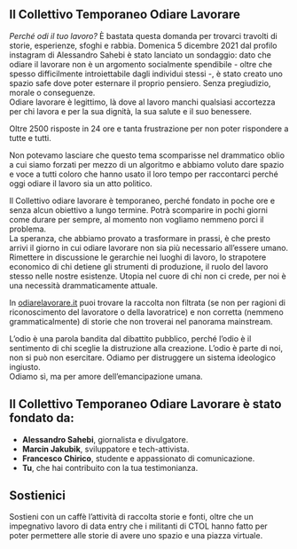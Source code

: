 ## Il Collettivo Temporaneo Odiare Lavorare

*Perché odi il tuo lavoro?* È bastata questa domanda per trovarci travolti di storie, esperienze, sfoghi e rabbia. Domenica 5 dicembre 2021 dal profilo instagram di Alessandro Sahebi è stato lanciato un sondaggio: dato che odiare il lavorare non è un argomento socialmente spendibile - oltre che spesso difficilmente introiettabile dagli individui stessi -, è stato creato uno spazio safe dove poter esternare il proprio pensiero. Senza pregiudizio, morale o conseguenze.  
Odiare lavorare è legittimo, là dove al lavoro manchi qualsiasi accortezza per chi lavora e per la sua dignità, la sua salute e il suo benessere.

Oltre 2500 risposte in 24 ore e tanta frustrazione per non poter rispondere a tutte e tutti.

Non potevamo lasciare che questo tema scomparisse nel drammatico oblio a cui siamo forzati per mezzo di un algoritmo e abbiamo voluto dare spazio e voce a tutti coloro che hanno usato il loro tempo per raccontarci perché oggi odiare il lavoro sia un atto politico.
  

Il Collettivo odiare lavorare è temporaneo, perché fondato in poche ore e senza alcun obiettivo a lungo termine. Potrà scomparire in pochi giorni come durare per sempre, al momento non vogliamo nemmeno porci il problema.  
La speranza, che abbiamo provato a trasformare in prassi, è che presto arrivi il giorno in cui odiare lavorare non sia più necessario all’essere umano.  
Rimettere in discussione le gerarchie nei luoghi di lavoro, lo strapotere economico di chi detiene gli strumenti di produzione, il ruolo del lavoro stesso nelle nostre esistenze. Utopia nel cuore di chi non ci crede, per noi è una necessità drammaticamente attuale.

In [odiarelavorare.it](https://odiarelavorare.it) puoi trovare la raccolta non filtrata (se non per ragioni di riconoscimento del lavoratore o della lavoratrice) e non corretta (nemmeno grammaticalmente) di storie che non troverai nel panorama mainstream.

L’odio è una parola bandita dal dibattito pubblico, perché l’odio è il sentimento di chi sceglie la distruzione alla creazione. L’odio è parte di noi, non si può non esercitare. Odiamo per distruggere un sistema ideologico ingiusto.  
Odiamo sì, ma per amore dell’emancipazione umana.

 
## Il Collettivo Temporaneo Odiare Lavorare è stato fondato da:
  
* **Alessandro Sahebi**, giornalista e divulgatore.
* **Marcin Jakubik**, sviluppatore e tech-attivista.
* **Francesco Chirico**, studente e appassionato di comunicazione.
* **Tu**, che hai contribuito con la tua testimonianza.

## Sostienici
Sostieni con un caffè l’attività di raccolta storie e fonti, oltre che un impegnativo lavoro di data entry che i militanti di CTOL hanno fatto per poter permettere alle storie di avere uno spazio e una piazza virtuale.